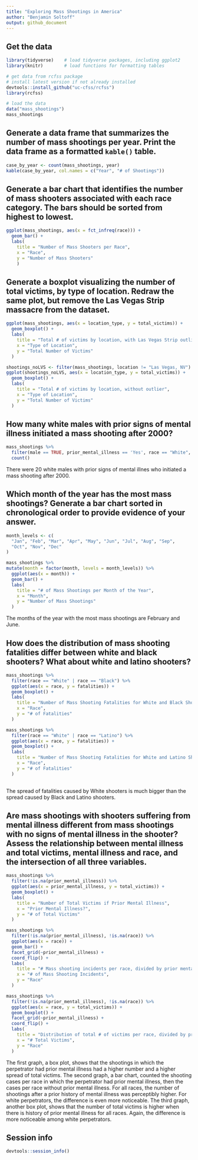 ```yaml
---
title: "Exploring Mass Shootings in America"
author: "Benjamin Soltoff"
output: github_document
---
```


## Get the data

```r
library(tidyverse)    # load tidyverse packages, including ggplot2
library(knitr)        # load functions for formatting tables

# get data from rcfss package
# install latest version if not already installed
devtools::install_github("uc-cfss/rcfss")
library(rcfss)

# load the data
data("mass_shootings")
mass_shootings
```

## Generate a data frame that summarizes the number of mass shootings per year. Print the data frame as a formatted `kable()` table.

```r
case_by_year <- count(mass_shootings, year)
kable(case_by_year, col.names = c("Year", "# of Shootings"))
```

## Generate a bar chart that identifies the number of mass shooters associated with each race category. The bars should be sorted from highest to lowest.

```r
ggplot(mass_shootings, aes(x = fct_infreq(race))) +
  geom_bar() +
  labs(
    title = "Number of Mass Shooters per Race",
    x = "Race",
    y = "Number of Mass Shooters"
    )
```

## Generate a boxplot visualizing the number of total victims, by type of location. Redraw the same plot, but remove the Las Vegas Strip massacre from the dataset.

```r
ggplot(mass_shootings, aes(x = location_type, y = total_victims)) +
  geom_boxplot() +
  labs(
    title = "Total # of victims by location, with Las Vegas Strip outlier)",
    x = "Type of Location",
    y = "Total Number of Victims"
  )

shootings_noLVS <- filter(mass_shootings, location != "Las Vegas, NV")
ggplot(shootings_noLVS, aes(x = location_type, y = total_victims)) +
  geom_boxplot() +
  labs(
    title = "Total # of victims by location, without outlier",
    x = "Type of Location",
    y = "Total Number of Victims"
  )
```

## How many white males with prior signs of mental illness initiated a mass shooting after 2000?

```r
mass_shootings %>%
  filter(male == TRUE, prior_mental_illness == 'Yes', race == "White", year > 2000) %>%
  count()
```
There were 20 white males with prior signs of mental illnes who initiated a mass shooting after 2000.

## Which month of the year has the most mass shootings? Generate a bar chart sorted in chronological order to provide evidence of your answer.

```r
month_levels <- c(
  "Jan", "Feb", "Mar", "Apr", "May", "Jun", "Jul", "Aug", "Sep",
  "Oct", "Nov", "Dec"
)

mass_shootings %>%
mutate(month = factor(month, levels = month_levels)) %>%
  ggplot(aes(x = month)) +
  geom_bar() +
  labs(
    title = "# of Mass Shootings per Month of the Year",
    x = "Month",
    y = "Number of Mass Shootings"
  )
```

The months of the year with the most mass shootings are February and June.

## How does the distribution of mass shooting fatalities differ between white and black shooters? What about white and latino shooters?

```r
mass_shootings %>%
  filter(race == "White" | race == "Black") %>%
  ggplot(aes(x = race, y = fatalities)) +
  geom_boxplot() +
  labs(
    title = "Number of Mass Shooting Fatalities for White and Black Shooters",
    x = "Race",
    y = "# of Fatalities"
  )

mass_shootings %>%
  filter(race == "White" | race == "Latino") %>%
  ggplot(aes(x = race, y = fatalities)) +
  geom_boxplot() +
  labs(
    title = "Number of Mass Shooting Fatalities for White and Latino Shooters",
    x = "Race",
    y = "# of Fatalities"
  )
    
```

The spread of fatalities caused by White shooters is much bigger than the spread caused by Black and Latino shooters.

## Are mass shootings with shooters suffering from mental illness different from mass shootings with no signs of mental illness in the shooter? Assess the relationship between mental illness and total victims, mental illness and race, and the intersection of all three variables.

```r
mass_shootings %>%
  filter(!is.na(prior_mental_illness)) %>%
  ggplot(aes(x = prior_mental_illness, y = total_victims)) +
  geom_boxplot() +
  labs(
    title = "Number of Total Victims if Prior Mental Illness",
    x = "Prior Mental Illness?",
    y = "# of Total Victims"
  )

mass_shootings %>%
  filter(!is.na(prior_mental_illness), !is.na(race)) %>%
  ggplot(aes(x = race)) +
  geom_bar() +
  facet_grid(~prior_mental_illness) +
  coord_flip() +
  labs(
    title = "# Mass shooting incidents per race, divided by prior mental illness",
    x = "# of Mass Shooting Incidents",
    y = "Race"
  )

mass_shootings %>%
  filter(!is.na(prior_mental_illness), !is.na(race)) %>%
  ggplot(aes(x = race, y = total_victims)) +
  geom_boxplot() +
  facet_grid(~prior_mental_illness) +
  coord_flip() +
  labs(
    title = "Distribution of total # of victims per race, divided by prior mental illness",
    x = "# Total Victims",
    y = "Race"
  )

```

The first graph, a box plot, shows that the shootings in which the perpetrator had prior mental illness had a higher number and a higher spread of total victims. The second graph, a bar chart, counted the shooting cases per race in which the perpetrator had prior mental illness, then the cases per race without prior mental illness. For all races, the number of shootings after a prior history of mental illness was perceptibly higher. For white perpetrators, the difference is even more noticeable. The third graph, another box plot, shows that the number of total victims is higher when there is history of prior mental illness for all races. Again, the difference is more noticeable among white perpetrators.

## Session info

```r
devtools::session_info()
```


